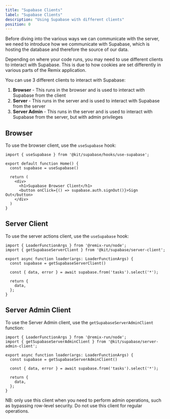 ```yaml
---
title: "Supabase Clients"
label: "Supabase Clients"
description: "Using Supabase with different clients"
position: 0
---
```


Before diving into the various ways we can communicate with the server, we need to introduce how we communicate with Supabase, which is hosting the database and therefore the source of our data.

Depending on where your code runs, you may need to use different clients to interact with Supabase. This is due to how cookies are set differently in various parts of the Remix application.

You can use 3 different clients to interact with Supabase:

1. **Browser** - This runs in the browser and is used to interact with Supabase from the client
2. **Server** - This runs in the server and is used to interact with Supabase from the server
3. **Server Admin** - This runs in the server and is used to interact with Supabase from the server, but with admin privileges

## Browser

To use the browser client, use the `useSupabase` hook:

```tsx
import { useSupabase } from '@kit/supabase/hooks/use-supabase';

export default function Home() {
  const supabase = useSupabase()

  return (
    <div>
      <h1>Supabase Browser Client</h1>
      <button onClick={() => supabase.auth.signOut()}>Sign Out</button>
    </div>
  )
}
```

## Server Client

To use the server actions client, use the `useSupabase` hook:

```tsx
import { LoaderFunctionArgs } from '@remix-run/node';
import { getSupabaseServerClient } from '@kit/supabase/server-client';

export async function loader(args: LoaderFunctionArgs) {
  const supabase = getSupabaseServerClient()

  const { data, error } = await supabase.from('tasks').select('*');

  return {
    data,
  };
}
```

## Server Admin Client

To use the Server Admin client, use the `getSupabaseServerAdminClient` function:

```tsx
import { LoaderFunctionArgs } from '@remix-run/node';
import { getSupabaseServerAdminClient } from '@kit/supabase/server-admin-client';

export async function loader(args: LoaderFunctionArgs) {
  const supabase = getSupabaseServerAdminClient()

  const { data, error } = await supabase.from('tasks').select('*');

  return {
    data,
  };
}
```

NB: only use this client when you need to perform admin operations, such as bypassing row-level security. Do not use this client for regular operations.